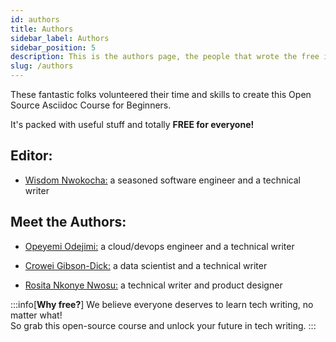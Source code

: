 ```yaml
---
id: authors
title: Authors
sidebar_label: Authors
sidebar_position: 5
description: This is the authors page, the people that wrote the free introduction to Asciidoc course
slug: /authors
---
```


These fantastic folks volunteered their time and skills to create this Open Source Asciidoc Course for Beginners.

It's packed with useful stuff and totally **FREE for everyone!**

## Editor:

- [Wisdom Nwokocha:](https://www.linkedin.com/in/joklinztech) a seasoned software engineer and a technical writer

## Meet the Authors:

- [Opeyemi Odejimi:](https://www.linkedin.com/in/opeyemiodejimi) a cloud/devops engineer and a technical writer

- [Crowei Gibson-Dick:](https://www.linkedin.com/in/croweigibson/) a data scientist and a technical writer

- [Rosita Nkonye Nwosu:](https://www.linkedin.com/in/rosita-nwosu-04a8ba157/) a technical writer and product designer

:::info[**Why free?**]
We believe everyone deserves to learn tech writing, no matter what!  
So grab this open-source course and unlock your future in tech writing.
:::
